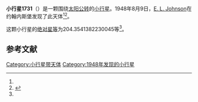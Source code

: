 {{Infobox planet
| bgcolour = #FFFFC0
| name = 1731 Smuts
| symbol = 
| image = 
| caption = 
| discovery = yes
| discovery_ref = 
| discoverer = [[E._L._Johnson|E. L. Johnson]]
| discovery_site = [[约翰内斯堡|约翰内斯堡]] 
| discovered = 1948年8月9日
| designations = yes
| mp_name = 
| named_after = 
| alt_names = 1948 PH/ 1926 TF / 1931 QA / 1935 FS / 1938 YB / 1941 KG / 1947 LC / 1948 PP / 1954 SX / 1960 WE / 1966 UY
| mp_category = [[主带小行星|主带小行星]]
| orbit_ref = <ref name="a">[http://ssd.jpl.nasa.gov/sbdb.cgi?sstr=1731 1731 Smuts] {{Wayback|url=http://ssd.jpl.nasa.gov/sbdb.cgi?sstr=1731 |date=20201120232647 }}，小行星數據庫瀏覽器（JPL Small-Body Database Browser）－[[美国国家航空航天局|美国国家航空航天局]]喷气推进实验室</ref>
| epoch = 2456400.5 (2013年4月18日更新)
| aphelion = {{convert|3.56868852311434|AU|km|3|abbr=on|lk=out}}
| perihelion = {{convert|2.76577969563923|AU|km|3|abbr=on}}
| semimajor = {{convert|3.167234109376785|AU|km|3|abbr=on}}
| eccentricity = 0.126752365
| period = 2058.821409 [[日|日]]<br />5.64[[儒略年|儒略年]]
| avg_speed = 
| inclination = 5.931895940821382
| asc_node = 152.4933145590962
| mean_anomaly = 
| arg_peri = 204.3541382230045
| satellites = 
| physical_characteristics = yes
| dimensions = 
| mass = 
| density = 
| surface_grav = 
| escape_velocity = 
| sidereal_day = 
| axial_tilt = 
| pole_ecliptic_lat = 
| pole_ecliptic_lon = 
| albedo = 
| temperatures= 
| temp_name1 = 
| mean_temp_1 = 
| max_temp_1 = 
| temp_name2 = 
| max_temp_2 = 
| spectral_type = 
| abs_magnitude = 204.3541382230045
}}

'''小行星1731'''（{{lang-en|1731 Smuts}}）是一颗围绕[[太阳|太阳]][[公转|公转]]的[[小行星|小行星]]。1948年8月9日，[[E._L._Johnson|E. L. Johnson]]在约翰内斯堡发现了此天体<ref name="a" /><ref>{{cite news|title=小行星列表|url=http://cfa-www.harvard.edu/iau/lists/NumberedMPs.txt|accessdate=2013-07-08|newspaper=哈佛大学|archive-date=2008-05-17|archive-url=https://web.archive.org/web/20080517010638/http://cfa-www.harvard.edu/iau/lists/NumberedMPs.txt|dead-url=no}}</ref>。

这颗小行星的[[绝对星等|绝对星等]]为204.3541382230045等<ref name="a" />。

==参考文献==
{{reflist}}
{{Minor Planet Number|[[小行星1730|小行星1730]]|[[小行星1732|小行星1732]]}}

{{小天体}}

[[Category:小行星带天体|Category:小行星带天体]]
[[Category:1948年发现的小行星|Category:1948年发现的小行星]]

{{asteroid-stub}}